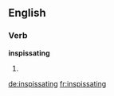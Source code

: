 ==English==

===Verb===
'''inspissating'''

# {{present participle of|[[inspissate]]}}

[[de:inspissating]]
[[fr:inspissating]]